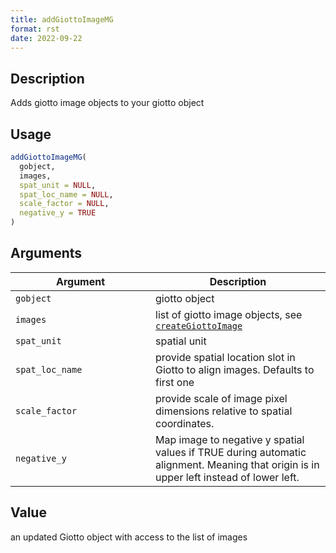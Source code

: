 ```yaml
--- 
title: addGiottoImageMG 
format: rst 
date: 2022-09-22 
--- 
```


## Description

Adds giotto image objects to your giotto object


## Usage

```r
addGiottoImageMG(
  gobject,
  images,
  spat_unit = NULL,
  spat_loc_name = NULL,
  scale_factor = NULL,
  negative_y = TRUE
)
```


## Arguments

Argument      |Description
------------- |----------------
`gobject`     |     giotto object
`images`     |     list of giotto image objects, see [`createGiottoImage`](#creategiottoimage)
`spat_unit`     |     spatial unit
`spat_loc_name`     |     provide spatial location slot in Giotto to align images. Defaults to first one
`scale_factor`     |     provide scale of image pixel dimensions relative to spatial coordinates.
`negative_y`     |     Map image to negative y spatial values if TRUE during automatic alignment. Meaning that origin is in upper left instead of lower left.


## Value

an updated Giotto object with access to the list of images



